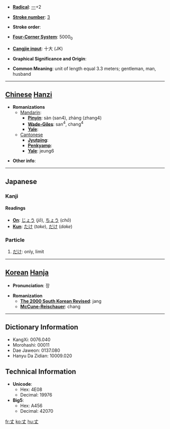 * '''[[Wiktionary:Chinese radical index| Radical]]''': [[Wiktionary:Chinese radical index 一|一]]+2

* '''[[Wiktionary:Chinese total strokes index|Stroke number]]''': [[Wiktionary:Chinese total strokes index 3|3]]

* '''Stroke order''': 

* '''[[Wiktionary:Chinese four corner index|Four-Corner System]]''': 5000<sub>0</sub>

* '''[[Wiktionary:Chinese Cangjie index|Cangjie input]]''': 十大 (JK)

* '''Graphical Significance and Origin''': 

* '''Common Meaning''': unit of length equal 3.3 meters; gentleman, man, husband

----

== [[Chinese]] [[Hanzi]] ==

* '''Romanizations'''
** [[Mandarin]]:
*** '''[[Pinyin]]''': sàn (san4), zhàng (zhang4)
*** '''[[Wade-Giles]]''': san<sup>4</sup>, chang<sup>4</sup>
*** '''[[Yale]]''': 
**[[Cantonese]]
***'''[[Jyutping]]''':
***'''[[Penkyamp]]''': 
***'''[[Yale]]''': jeung6

* '''Other info''': 

----

== Japanese ==
=== Kanji ===
====Readings====
* '''[[On]]''': [[じょう]] (''jō''), [[ちょう]] (''chō'')
* '''[[Kun]]''': [[たけ]] (''take''), [[だけ]] (''dake'')

===Particle===
# [[だけ]]: only, limit

----

== [[Korean]] [[Hanja]] ==

* '''Pronunciation''': 장

* '''Romanization'''
** '''[[The 2000 South Korean Revised Romanization|The 2000 South Korean Revised]]''': jang
** '''[[McCune-Reischauer]]''': chang

----

== Dictionary Information ==

* KangXi: 0076.040
* Morohashi: 00011
* Dae Jaweon: 0137.080
* Hanyu Da Zidian: 10009.020

== Technical Information ==

* '''Unicode''':
** Hex: 4E08
** Decimal: 19976
* '''Big5''':
** Hex: A456
** Decimal: 42070

[[fr:丈]]
[[ko:丈]]
[[hu:丈]]